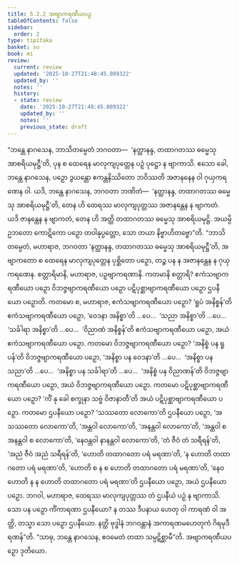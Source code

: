 ```yaml
---
title: 5.2.2 အဗျာကရဏီယပဉှ
tableOfContents: false
sidebar:
  order: 2
type: tipitaka
basket: su
book: mi
review:
  current: review
  updated: '2025-10-27T21:48:45.809322'
  updated_by: ''
  notes: ''
  history:
  - state: review
    date: '2025-10-27T21:48:45.809322'
    updated_by: ''
    notes: ''
    previous_state: draft
---
```



<ReviewStatus review={frontmatter.review} showDetails={true} />

<HypothesisAnnotation frontmatter={frontmatter} />

<DynamicBreadcrumb />

<Division number="131" book="mi" e="ch" v="28">

<Paragraph number="682" book="mi">
“ဘန္တေ နာဂသေန, ဘာသိတမ္ပေတံ ဘဂဝတာ—  ‘နတ္ထာနန္ဒ, တထာဂတဿ ဓမ္မေသု အာစရိယမုဋ္ဌီ’တိ, ပုန စ ထေရေန မာလုကျပုတ္တေန ပဉှံ ပုဋ္ဌော န ဗျာကာသိ. ဧသော ခေါ, ဘန္တေ နာဂသေန, ပဉှော ဒွယန္တော ဧကန္တနိဿိတော ဘဝိဿတိ အဇာနနေန ဝါ ဂုယှကရဏေန ဝါ. ယဒိ, ဘန္တေ နာဂသေန, ဘဂဝတာ ဘဏိတံ—  ‘နတ္ထာနန္ဒ, တထာဂတဿ ဓမ္မေသု အာစရိယမုဋ္ဌီ’တိ, တေန ဟိ ထေရဿ မာလုကျပုတ္တဿ အဇာနန္တေန န ဗျာကတံ. ယဒိ ဇာနန္တေန န ဗျာကတံ, တေန ဟိ အတ္ထိ တထာဂတဿ ဓမ္မေသု အာစရိယမုဋ္ဌိ. အယမ္ပိ ဥဘတော ကောဋိကော ပဉှော တဝါနုပ္ပတ္တော, သော တယာ နိဗ္ဗာဟိတဗ္ဗော”တိ.
</Paragraph>

<Paragraph number="683" book="mi">
“ဘာသိတမ္ပေတံ, မဟာရာဇ, ဘဂဝတာ ‘နတ္ထာနန္ဒ, တထာဂတဿ ဓမ္မေသု အာစရိယမုဋ္ဌီ’တိ, အဗျာကတော စ ထေရေန မာလုကျပုတ္တေန ပုစ္ဆိတော ပဉှော, တဉ္စ ပန န အဇာနန္တေန န ဂုယှကရဏေန. စတ္တာရိမာနိ, မဟာရာဇ, ပဉှဗျာကရဏာနိ. ကတမာနိ စတ္တာရိ? ဧကံသဗျာကရဏီယော ပဉှော ဝိဘဇ္ဇဗျာကရဏီယော ပဉှော ပဋိပုစ္ဆာဗျာကရဏီယော ပဉှော ဌပနီယော ပဉှောတိ.
</Paragraph>

<Paragraph number="684" book="mi">
ကတမော စ, မဟာရာဇ, ဧကံသဗျာကရဏီယော ပဉှော? ‘ရူပံ အနိစ္စန်’တိ ဧကံသဗျာကရဏီယော ပဉှော, ‘ဝေဒနာ အနိစ္စာ’တိ …ပေ…  ‘သညာ အနိစ္စာ’တိ …ပေ…  ‘သင်္ခါရာ အနိစ္စာ’တိ …ပေ…  ‘ဝိညာဏံ အနိစ္စန်’တိ ဧကံသဗျာကရဏီယော ပဉှော, အယံ ဧကံသဗျာကရဏီယော ပဉှော.
</Paragraph>

<Paragraph number="685" book="mi">
ကတမော ဝိဘဇ္ဇဗျာကရဏီယော ပဉှော? ‘အနိစ္စံ ပန ရူပန်’တိ ဝိဘဇ္ဇဗျာကရဏီယော ပဉှော, ‘အနိစ္စာ ပန ဝေဒနာ’တိ …ပေ…  ‘အနိစ္စာ ပန သညာ’တိ …ပေ…  ‘အနိစ္စာ ပန သင်္ခါရာ’တိ …ပေ…  ‘အနိစ္စံ ပန ဝိညာဏန်’တိ ဝိဘဇ္ဇဗျာကရဏီယော ပဉှော, အယံ ဝိဘဇ္ဇဗျာကရဏီယော ပဉှော.
</Paragraph>

<Paragraph number="686" book="mi">
ကတမော ပဋိပုစ္ဆာဗျာကရဏီယော ပဉှော? ‘ကိံ နု ခေါ စက္ခုနာ သဗ္ဗံ ဝိဇာနာတီ’တိ အယံ ပဋိပုစ္ဆာဗျာကရဏီယော ပဉှော.
</Paragraph>

<Paragraph number="687" book="mi">
ကတမော ဌပနီယော ပဉှော? ‘သဿတော လောကော’တိ ဌပနီယော ပဉှော, ‘အသဿတော လောကော’တိ, ‘အန္တဝါ လောကော’တိ, ‘အနန္တဝါ လောကော’တိ, ‘အန္တဝါ စ အနန္တဝါ စ လောကော’တိ, ‘နေဝန္တဝါ နာနန္တဝါ လောကော’တိ, ‘တံ ဇီဝံ တံ သရီရန်’တိ, ‘အညံ ဇီဝံ အညံ သရီရန်’တိ, ‘ဟောတိ တထာဂတော ပရံ မရဏာ’တိ, ‘န ဟောတိ တထာဂတော ပရံ မရဏာ’တိ, ‘ဟောတိ စ န စ ဟောတိ တထာဂတော ပရံ မရဏာ’တိ, ‘နေဝ ဟောတိ န န ဟောတိ တထာဂတော ပရံ မရဏာ’တိ ဌပနီယော ပဉှော, အယံ ဌပနီယော ပဉှော.
</Paragraph>

<Paragraph number="688" book="mi">
ဘဂဝါ, မဟာရာဇ, ထေရဿ မာလုကျပုတ္တဿ တံ ဌပနီယံ ပဉှံ န ဗျာကာသိ. သော ပန ပဉှော ကိံကာရဏာ ဌပနီယော? န တဿ ဒီပနာယ ဟေတု ဝါ ကာရဏံ ဝါ အတ္ထိ, တသ္မာ သော ပဉှော ဌပနီယော. နတ္ထိ ဗုဒ္ဓါနံ ဘဂဝန္တာနံ အကာရဏမဟေတုကံ ဂိရမုဒီရဏန်”တိ. “သာဓု, ဘန္တေ နာဂသေန, ဧဝမေတံ တထာ သမ္ပဋိစ္ဆာမီ”တိ.

</Paragraph>
</Division>

<Paragraph number="689" type="center" book="mi">
အဗျာကရဏီယပဉှော ဒုတိယော.
</Paragraph>